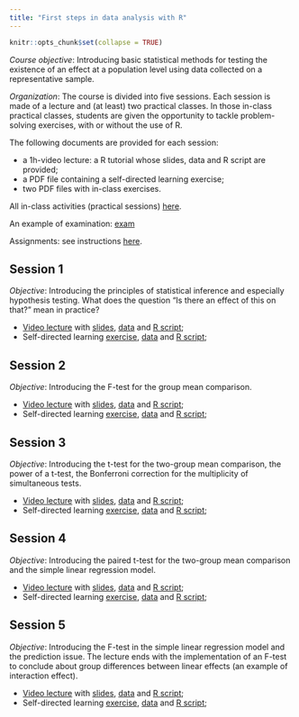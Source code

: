 ```yaml
---
title: "First steps in data analysis with R"
---
```


```r
knitr::opts_chunk$set(collapse = TRUE)
```

*Course objective*: Introducing basic statistical methods for testing the existence of an effect at a population level using data collected on a representative sample. 

*Organization*: The course is divided into five sessions. Each session is made of a lecture and (at least) two practical classes. In those in-class practical classes, students are given the opportunity to tackle problem-solving exercises, with or without the use of R.  

The following documents are provided for each session:

* a 1h-video lecture: a R tutorial whose slides, data and R script are provided;   
* a PDF file containing a self-directed learning exercise; 
* two PDF files with in-class exercises.  

All in-class activities (practical sessions) [here](https://agrocampusds.github.io/demarche_statistique/).

An example of examination: [exam](./teaching/PDFs/DS21examSession1.pdf) 

Assignments: see instructions [here](./teaching/PDFs/evaluation.pdf).

## Session 1

*Objective*: Introducing the principles of statistical inference and especially hypothesis testing. What does the question "Is there an effect of this on that?" mean in practice? 

* [Video lecture](https://youtu.be/vHiRSJGq53M) with [slides](./teaching/PDFs/DS20Session1.pdf), [data](./teaching/data/pig.txt) and [R script](./teaching/scripts/session1.R);   
* Self-directed learning [exercise](./teaching/pdfs/ds20exerciceautoevaluation1.pdf), [data](./teaching/data/coffee.txt) and [R script](./teaching/Scripts/ExerciceAutoEvaluation1.R); 

## Session 2

*Objective*: Introducing the F-test for the group mean comparison.

* [Video lecture](https://youtu.be/cGkuIZM_-AE) with [slides](./teaching/PDFs/DS20Session2.pdf), [data](./teaching/data/pig.txt) and [R script](./teaching/scripts/session2.R);   
* Self-directed learning [exercise](./teaching/pdfs/ds20exerciceautoevaluation2.pdf), [data](./teaching/data/coffee.txt) and [R script](./teaching/scripts/exerciceautoevaluation2.R);

## Session 3

*Objective*: Introducing the t-test for the two-group mean comparison, the power of a t-test, the Bonferroni correction for the multiplicity of simultaneous tests.

* [Video lecture](https://youtu.be/5GrlbSspeic) with [slides](./teaching/PDFs/DS20Session3.pdf), [data](./teaching/data/pig.txt) and [R script](./teaching/scripts/session3.R);   
* Self-directed learning [exercise](./teaching/pdfs/ds20exerciceautoevaluation3.pdf), [data](./teaching/data/coffee.txt) and [R script](./teaching/scripts/exerciceautoevaluation3.R);

## Session 4

*Objective*: Introducing the paired t-test for the two-group mean comparison and the simple linear regression model.

* [Video lecture](https://youtu.be/r6evkckZ1y8) with [slides](./teaching/PDFs/DS20Session4.pdf), [data](./teaching/data/pig.txt) and [R script](./teaching/scripts/session4.R);   
* Self-directed learning [exercise](./teaching/pdfs/ds20exerciceautoevaluation4.pdf), [data](./teaching/data/coffee.txt) and [R script](./teaching/scripts/exerciceautoevaluation4.R);

## Session 5

*Objective*: Introducing the F-test in the simple linear regression model and the prediction issue. The lecture ends with the implementation of an F-test to conclude about group differences between linear effects (an example of interaction effect).

* [Video lecture](https://youtu.be/tV7H3tpJvsQ) with [slides](./teaching/PDFs/DS20Session5.pdf), [data](./teaching/data/pig.txt) and [R script](./teaching/scripts/session5.R);   
* Self-directed learning [exercise](./teaching/pdfs/ds20exerciceautoevaluation5.pdf), [data](./teaching/data/coffee.txt) and [R script](./teaching/scripts/exerciceautoevaluation5.R);
